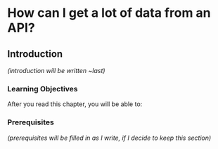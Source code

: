 # How can I get a lot of data from an API? {#sec-httr2-perform}

## Introduction

*(introduction will be written \~last)*

### Learning Objectives

After you read this chapter, you will be able to:

### Prerequisites

*(prerequisites will be filled in as I write, if I decide to keep this section)*

